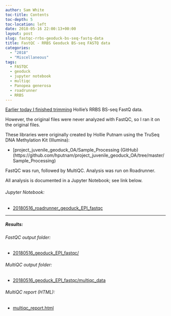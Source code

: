 ```yaml
---
author: Sam White
toc-title: Contents
toc-depth: 5
toc-location: left
date: 2018-05-16 22:00:13+00:00
layout: post
slug: fastqc-rrbs-geoduck-bs-seq-fastq-data
title: FastQC - RRBS Geoduck BS-seq FASTQ data
categories:
  - "2018"
  - "Miscellaneous"
tags:
  - FASTQC
  - geoduck
  - jupyter notebook
  - multiqc
  - Panopea generosa
  - roadrunner
  - RRBS
---
```


[Earlier today I finished trimming](https://robertslab.github.io/sams-notebook/posts/2018/2018-05-16-trimgalorefastqcmultiqc-trimgalore-rrbs-geoduck-bs-seq-fastq-data/) Hollie's RRBS BS-seq FastQ data.

However, the original files were never analyzed with FastQC, so I ran it on the original files.

These libraries were originally created by Hollie Putnam using the TruSeq DNA Methylation Kit (Illumina):





  * [project_juvenile_geoduck_OA/Sample_Processing (GitHub)(https://github.com/hputnam/project_juvenile_geoduck_OA/tree/master/Sample_Processing)



FastQC was run, followed by MultiQC. Analysis was run on Roadrunner.

All analysis is documented in a Jupyter Notebook; see link below.



###### Jupyter Notebook:







  * [20180516_roadrunner_geoduck_EPI_fastqc](https://github.com/sr320/LabDocs/blob/master/jupyter_nbs/sam/20180516_roadrunner_geoduck_EPI_fastqc.ipynb)





* * *





##### Results:





###### FastQC output folder:







  * [20180516_geoduck_EPI_fastqc/](https://owl.fish.washington.edu/Athaliana/20180516_geoduck_EPI_fastqc/)





###### MultiQC output folder:







  * [20180516_geoduck_EPI_fastqc/multiqc_data](https://owl.fish.washington.edu/Athaliana/20180516_geoduck_EPI_fastqc/multiqc_data)





###### MultiQC report (HTML):







  * [multiqc_report.html](https://owl.fish.washington.edu/Athaliana/20180516_geoduck_EPI_fastqc/multiqc_data/multiqc_report.html)


